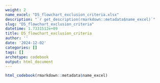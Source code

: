 ```yaml
---
weight: 2
name_excel: "D5_flowchart_exclusion_criteria.xlsx"
description: "`r get_description(rmarkdown::metadata$name_excel)`"
slug: "D5_flowchart_exclusion_criteria"
datetime: 1.7331512e+09
title: D5_flowchart_exclusion_criteria
author: ''
date: '2024-12-02'
categories: []
tags: []
archetype: codebook
output: html_document
---
```


```r
html_codebook(rmarkdown::metadata$name_excel)
```
